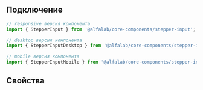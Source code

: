 
## Подключение

```jsx
// responsive версия компонента
import { StepperInput } from '@alfalab/core-components/stepper-input';

// desktop версия компонента
import { StepperInputDesktop } from '@alfalab/core-components/stepper-input/desktop';

// mobile версия компонента
import { StepperInputMobile } from '@alfalab/core-components/stepper-input/mobile';
```

## Свойства

<ArgsTable of={StepperInputResponsive} />
